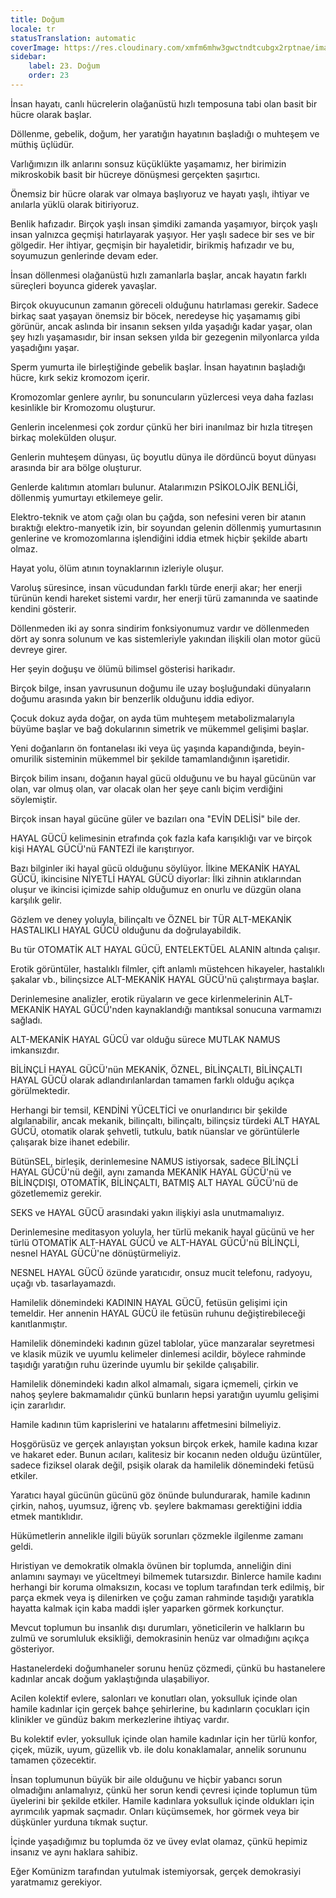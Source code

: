 ```yaml
---
title: Doğum
locale: tr
statusTranslation: automatic
coverImage: https://res.cloudinary.com/xmfm6mhw3gwctndtcubgx2rptnae/image/upload/v1740337243/small_cover_educacion_fundamental_a051170f1c.webp
sidebar:
    label: 23. Doğum
    order: 23
---
```

İnsan hayatı, canlı hücrelerin olağanüstü hızlı temposuna tabi olan basit bir hücre olarak başlar.

Döllenme, gebelik, doğum, her yaratığın hayatının başladığı o muhteşem ve müthiş üçlüdür.

Varlığımızın ilk anlarını sonsuz küçüklükte yaşamamız, her birimizin mikroskobik basit bir hücreye dönüşmesi gerçekten şaşırtıcı.

Önemsiz bir hücre olarak var olmaya başlıyoruz ve hayatı yaşlı, ihtiyar ve anılarla yüklü olarak bitiriyoruz.

Benlik hafızadır. Birçok yaşlı insan şimdiki zamanda yaşamıyor, birçok yaşlı insan yalnızca geçmişi hatırlayarak yaşıyor. Her yaşlı sadece bir ses ve bir gölgedir. Her ihtiyar, geçmişin bir hayaletidir, birikmiş hafızadır ve bu, soyumuzun genlerinde devam eder.

İnsan döllenmesi olağanüstü hızlı zamanlarla başlar, ancak hayatın farklı süreçleri boyunca giderek yavaşlar.

Birçok okuyucunun zamanın göreceli olduğunu hatırlaması gerekir. Sadece birkaç saat yaşayan önemsiz bir böcek, neredeyse hiç yaşamamış gibi görünür, ancak aslında bir insanın seksen yılda yaşadığı kadar yaşar, olan şey hızlı yaşamasıdır, bir insan seksen yılda bir gezegenin milyonlarca yılda yaşadığını yaşar.

Sperm yumurta ile birleştiğinde gebelik başlar. İnsan hayatının başladığı hücre, kırk sekiz kromozom içerir.

Kromozomlar genlere ayrılır, bu sonuncuların yüzlercesi veya daha fazlası kesinlikle bir Kromozomu oluşturur.

Genlerin incelenmesi çok zordur çünkü her biri inanılmaz bir hızla titreşen birkaç molekülden oluşur.

Genlerin muhteşem dünyası, üç boyutlu dünya ile dördüncü boyut dünyası arasında bir ara bölge oluşturur.

Genlerde kalıtımın atomları bulunur. Atalarımızın PSİKOLOJİK BENLİĞİ, döllenmiş yumurtayı etkilemeye gelir.

Elektro-teknik ve atom çağı olan bu çağda, son nefesini veren bir atanın bıraktığı elektro-manyetik izin, bir soyundan gelenin döllenmiş yumurtasının genlerine ve kromozomlarına işlendiğini iddia etmek hiçbir şekilde abartı olmaz.

Hayat yolu, ölüm atının toynaklarının izleriyle oluşur.

Varoluş süresince, insan vücudundan farklı türde enerji akar; her enerji türünün kendi hareket sistemi vardır, her enerji türü zamanında ve saatinde kendini gösterir.

Döllenmeden iki ay sonra sindirim fonksiyonumuz vardır ve döllenmeden dört ay sonra solunum ve kas sistemleriyle yakından ilişkili olan motor gücü devreye girer.

Her şeyin doğuşu ve ölümü bilimsel gösterisi harikadır.

Birçok bilge, insan yavrusunun doğumu ile uzay boşluğundaki dünyaların doğumu arasında yakın bir benzerlik olduğunu iddia ediyor.

Çocuk dokuz ayda doğar, on ayda tüm muhteşem metabolizmalarıyla büyüme başlar ve bağ dokularının simetrik ve mükemmel gelişimi başlar.

Yeni doğanların ön fontanelası iki veya üç yaşında kapandığında, beyin-omurilik sisteminin mükemmel bir şekilde tamamlandığının işaretidir.

Birçok bilim insanı, doğanın hayal gücü olduğunu ve bu hayal gücünün var olan, var olmuş olan, var olacak olan her şeye canlı biçim verdiğini söylemiştir.

Birçok insan hayal gücüne güler ve bazıları ona "EVİN DELİSİ" bile der.

HAYAL GÜCÜ kelimesinin etrafında çok fazla kafa karışıklığı var ve birçok kişi HAYAL GÜCÜ'nü FANTEZİ ile karıştırıyor.

Bazı bilginler iki hayal gücü olduğunu söylüyor. İlkine MEKANİK HAYAL GÜCÜ, ikincisine NİYETLİ HAYAL GÜCÜ diyorlar: İlki zihnin atıklarından oluşur ve ikincisi içimizde sahip olduğumuz en onurlu ve düzgün olana karşılık gelir.

Gözlem ve deney yoluyla, bilinçaltı ve ÖZNEL bir TÜR ALT-MEKANİK HASTALIKLI HAYAL GÜCÜ olduğunu da doğrulayabildik.

Bu tür OTOMATİK ALT HAYAL GÜCÜ, ENTELEKTÜEL ALANIN altında çalışır.

Erotik görüntüler, hastalıklı filmler, çift anlamlı müstehcen hikayeler, hastalıklı şakalar vb., bilinçsizce ALT-MEKANİK HAYAL GÜCÜ'nü çalıştırmaya başlar.

Derinlemesine analizler, erotik rüyaların ve gece kirlenmelerinin ALT-MEKANİK HAYAL GÜCÜ'nden kaynaklandığı mantıksal sonucuna varmamızı sağladı.

ALT-MEKANİK HAYAL GÜCÜ var olduğu sürece MUTLAK NAMUS imkansızdır.

BİLİNÇLİ HAYAL GÜCÜ'nün MEKANİK, ÖZNEL, BİLİNÇALTI, BİLİNÇALTI HAYAL GÜCÜ olarak adlandırılanlardan tamamen farklı olduğu açıkça görülmektedir.

Herhangi bir temsil, KENDİNİ YÜCELTİCİ ve onurlandırıcı bir şekilde algılanabilir, ancak mekanik, bilinçaltı, bilinçaltı, bilinçsiz türdeki ALT HAYAL GÜCÜ, otomatik olarak şehvetli, tutkulu, batık nüanslar ve görüntülerle çalışarak bize ihanet edebilir.

BütünSEL, birleşik, derinlemesine NAMUS istiyorsak, sadece BİLİNÇLİ HAYAL GÜCÜ'nü değil, aynı zamanda MEKANİK HAYAL GÜCÜ'nü ve BİLİNÇDIŞI, OTOMATİK, BİLİNÇALTI, BATMIŞ ALT HAYAL GÜCÜ'nü de gözetlememiz gerekir.

SEKS ve HAYAL GÜCÜ arasındaki yakın ilişkiyi asla unutmamalıyız.

Derinlemesine meditasyon yoluyla, her türlü mekanik hayal gücünü ve her türlü OTOMATİK ALT-HAYAL GÜCÜ ve ALT-HAYAL GÜCÜ'nü BİLİNÇLİ, nesnel HAYAL GÜCÜ'ne dönüştürmeliyiz.

NESNEL HAYAL GÜCÜ özünde yaratıcıdır, onsuz mucit telefonu, radyoyu, uçağı vb. tasarlayamazdı.

Hamilelik dönemindeki KADININ HAYAL GÜCÜ, fetüsün gelişimi için temeldir. Her annenin HAYAL GÜCÜ ile fetüsün ruhunu değiştirebileceği kanıtlanmıştır.

Hamilelik dönemindeki kadının güzel tablolar, yüce manzaralar seyretmesi ve klasik müzik ve uyumlu kelimeler dinlemesi acildir, böylece rahminde taşıdığı yaratığın ruhu üzerinde uyumlu bir şekilde çalışabilir.

Hamilelik dönemindeki kadın alkol almamalı, sigara içmemeli, çirkin ve nahoş şeylere bakmamalıdır çünkü bunların hepsi yaratığın uyumlu gelişimi için zararlıdır.

Hamile kadının tüm kaprislerini ve hatalarını affetmesini bilmeliyiz.

Hoşgörüsüz ve gerçek anlayıştan yoksun birçok erkek, hamile kadına kızar ve hakaret eder. Bunun acıları, kalitesiz bir kocanın neden olduğu üzüntüler, sadece fiziksel olarak değil, psişik olarak da hamilelik dönemindeki fetüsü etkiler.

Yaratıcı hayal gücünün gücünü göz önünde bulundurarak, hamile kadının çirkin, nahoş, uyumsuz, iğrenç vb. şeylere bakmaması gerektiğini iddia etmek mantıklıdır.

Hükümetlerin annelikle ilgili büyük sorunları çözmekle ilgilenme zamanı geldi.

Hıristiyan ve demokratik olmakla övünen bir toplumda, anneliğin dini anlamını saymayı ve yüceltmeyi bilmemek tutarsızdır. Binlerce hamile kadını herhangi bir koruma olmaksızın, kocası ve toplum tarafından terk edilmiş, bir parça ekmek veya iş dilenirken ve çoğu zaman rahminde taşıdığı yaratıkla hayatta kalmak için kaba maddi işler yaparken görmek korkunçtur.

Mevcut toplumun bu insanlık dışı durumları, yöneticilerin ve halkların bu zulmü ve sorumluluk eksikliği, demokrasinin henüz var olmadığını açıkça gösteriyor.

Hastanelerdeki doğumhaneler sorunu henüz çözmedi, çünkü bu hastanelere kadınlar ancak doğum yaklaştığında ulaşabiliyor.

Acilen kolektif evlere, salonları ve konutları olan, yoksulluk içinde olan hamile kadınlar için gerçek bahçe şehirlerine, bu kadınların çocukları için klinikler ve gündüz bakım merkezlerine ihtiyaç vardır.

Bu kolektif evler, yoksulluk içinde olan hamile kadınlar için her türlü konfor, çiçek, müzik, uyum, güzellik vb. ile dolu konaklamalar, annelik sorununu tamamen çözecektir.

İnsan toplumunun büyük bir aile olduğunu ve hiçbir yabancı sorun olmadığını anlamalıyız, çünkü her sorun kendi çevresi içinde toplumun tüm üyelerini bir şekilde etkiler. Hamile kadınlara yoksulluk içinde oldukları için ayrımcılık yapmak saçmadır. Onları küçümsemek, hor görmek veya bir düşkünler yurduna tıkmak suçtur.

İçinde yaşadığımız bu toplumda öz ve üvey evlat olamaz, çünkü hepimiz insanız ve aynı haklara sahibiz.

Eğer Komünizm tarafından yutulmak istemiyorsak, gerçek demokrasiyi yaratmamız gerekiyor.

